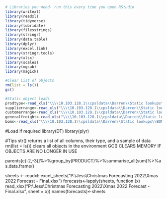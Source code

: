 ```{r librariesloader, include = FALSE, echo = FALSE}
# Libraries you need- run this every time you open RStudio
library(writexl)
library(readxl)
library(tidyverse)
library(lubridate)
library(filesstrings)
library(stringr)
library(data.table)
library(dplyr)
library(excel.link)
library(stringr.tools)
library(xlsx)
library(scales)
library(mgsub)
library(magick)

#Clear List of objects
rm(list = ls())
gc()

#Static object loads
prodtype<-read_xls("\\\\10.103.128.1\\cpsldata\\Darren\\Static lookups\\PRODTYPEALL.xls")
supplierrange<-read_xls("\\\\10.103.128.1\\cpsldata\\Darren\\Static lookups\\Supplier ranges.xls")
customerrange<-read_xls("\\\\10.103.128.1\\cpsldata\\Darren\\Static lookups\\Customer range.xls")
generalfreight<-read_xls("\\\\10.103.128.1\\cpsldata\\Darren\\Static lookups\\Freight master.xls")
boms<-read_xls("\\\\10.103.128.1\\cpsldata\\Darren\\Static lookups\\BOM.xls")
```

#Load If required
library(DT)
library(plyr)

#Tips
str() returns a list of all columns, their type, and a sample of data
rm(list = ls()) clears all objects in the environment
GC() CLEARS MEMORY IF OBJECTS ARE NO LONGER IN USE


parents[c(-2,-3)]%>%group_by(PRODUCT)%>%summarise_all(sum)%>%as.data.frame()


sheets <- readxl::excel_sheets("P:\\Jess\\Christmas Forecasting 2022\\Xmas 2022 Forecast - Final.xlsx")
forecasts<-lapply(sheets, function (x) read_xlsx("P:\\Jess\\Christmas Forecasting 2022\\Xmas 2022 Forecast - Final.xlsx", sheet = x))
names(forecasts)<-sheets
